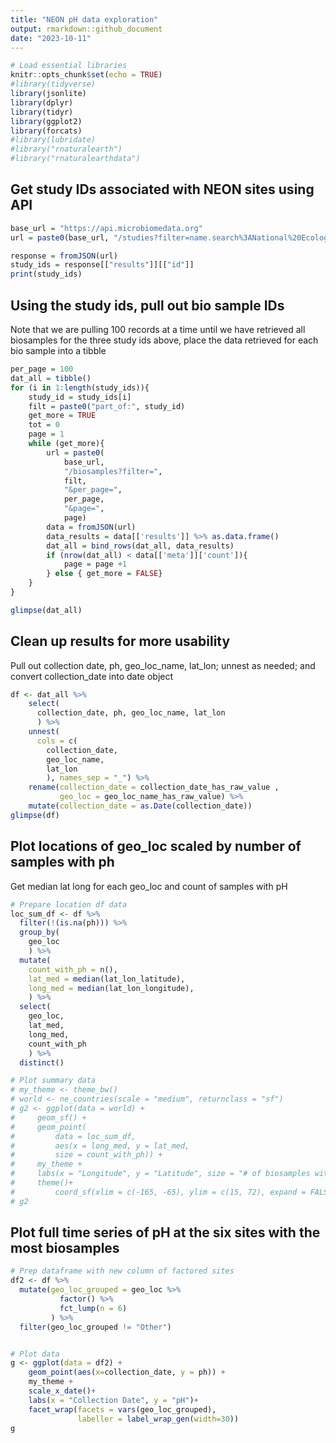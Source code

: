 ```yaml
---
title: "NEON pH data exploration"
output: rmarkdown::github_document
date: "2023-10-11"
---
```


```r
# Load essential libraries
knitr::opts_chunk$set(echo = TRUE)
#library(tidyverse)
library(jsonlite)
library(dplyr)
library(tidyr)
library(ggplot2)
library(forcats)
#library(lubridate)
#library("rnaturalearth")
#library("rnaturalearthdata")

```


## Get study IDs associated with NEON sites using API
```r
base_url = "https://api.microbiomedata.org"
url = paste0(base_url, "/studies?filter=name.search%3ANational%20Ecological%20Observatory%20Network&per_page=50")

response = fromJSON(url)
study_ids = response[["results"]][["id"]]
print(study_ids)
```


## Using the study ids, pull out bio sample IDs
Note that we are pulling 100 records at a time until we have retrieved all biosamples for the three study ids above, place the data retrieved for each bio sample into a tibble

```r
per_page = 100
dat_all = tibble()
for (i in 1:length(study_ids)){
    study_id = study_ids[i]
    filt = paste0("part_of:", study_id)
    get_more = TRUE
    tot = 0
    page = 1
    while (get_more){
        url = paste0(
            base_url, 
            "/biosamples?filter=", 
            filt,
            "&per_page=",
            per_page,
            "&page=",
            page)
        data = fromJSON(url)
        data_results = data[['results']] %>% as.data.frame()
        dat_all = bind_rows(dat_all, data_results)
        if (nrow(dat_all) < data[['meta']]['count']){
            page = page +1
        } else { get_more = FALSE}
    }
}

glimpse(dat_all)
```
## Clean up results for more usability
Pull out collection date, ph, geo_loc_name, lat_lon; unnest as needed; and convert collection_date into date object 
```r
df <- dat_all %>%
    select(
      collection_date, ph, geo_loc_name, lat_lon
      ) %>%
    unnest(
      cols = c(
        collection_date, 
        geo_loc_name,
        lat_lon
        ), names_sep = "_") %>%
    rename(collection_date = collection_date_has_raw_value ,
           geo_loc = geo_loc_name_has_raw_value) %>%
    mutate(collection_date = as.Date(collection_date))
glimpse(df)
```


## Plot locations of geo_loc scaled by number of samples with ph
Get median lat long for each geo_loc and count of samples with pH
```r
# Prepare location df data
loc_sum_df <- df %>%
  filter(!(is.na(ph))) %>%
  group_by(
    geo_loc
    ) %>%
  mutate(
    count_with_ph = n(),
    lat_med = median(lat_lon_latitude),
    long_med = median(lat_lon_longitude),
    ) %>%
  select(
    geo_loc, 
    lat_med,
    long_med,
    count_with_ph
    ) %>%
  distinct()

# Plot summary data
# my_theme <- theme_bw()
# world <- ne_countries(scale = "medium", returnclass = "sf")
# g2 <- ggplot(data = world) +
#     geom_sf() +
#     geom_point(
#         data = loc_sum_df, 
#         aes(x = long_med, y = lat_med, 
#         size = count_with_ph)) +
#     my_theme +
#     labs(x = "Longitude", y = "Latitude", size = "# of biosamples with \n pH measurements")+
#     theme()+
#         coord_sf(xlim = c(-165, -65), ylim = c(15, 72), expand = FALSE)
# g2

```

## Plot full time series of pH at the six sites with the most biosamples

```r
# Prep dataframe with new column of factored sites
df2 <- df %>%
  mutate(geo_loc_grouped = geo_loc %>% 
           factor() %>% 
           fct_lump(n = 6)
         ) %>%
  filter(geo_loc_grouped != "Other")


# Plot data
g <- ggplot(data = df2) +
    geom_point(aes(x=collection_date, y = ph)) +
    my_theme +
    scale_x_date()+
    labs(x = "Collection Date", y = "pH")+
    facet_wrap(facets = vars(geo_loc_grouped),
               labeller = label_wrap_gen(width=30)) 
g
```